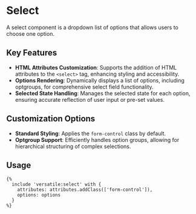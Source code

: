 # Select

A select component is a dropdown list of options that allows users to choose one option.

## Key Features

- **HTML Attributes Customization**: Supports the addition of HTML attributes to the `<select>` tag, enhancing styling and accessibility.
- **Options Rendering**: Dynamically displays a list of options, including optgroups, for comprehensive select field functionality.
- **Selected State Handling**: Manages the selected state for each option, ensuring accurate reflection of user input or pre-set values.

## Customization Options

- **Standard Styling**: Applies the `form-control` class by default.
- **Optgroup Support**: Efficiently handles option groups, allowing for hierarchical structuring of complex selections.

## Usage

```twig
{%
  include 'versatile:select' with {
    attributes: attributes.addClass(['form-control']),
    options: options
  }
%}
```
